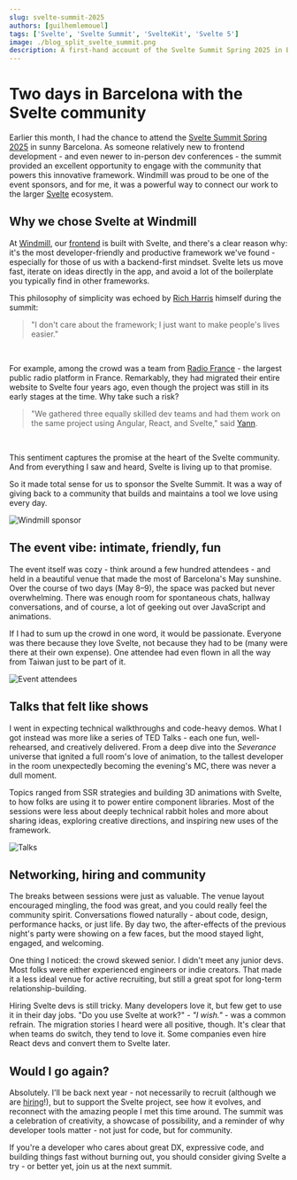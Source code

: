 ```yaml
---
slug: svelte-summit-2025
authors: [guilhemlemouel]
tags: ['Svelte', 'Svelte Summit', 'SvelteKit', 'Svelte 5']
image: ./blog_split_svelte_summit.png
description: A first-hand account of the Svelte Summit Spring 2025 in Barcelona, exploring the talks, community, and why Windmill chose Svelte for its frontend development.
---
```


# Two days in Barcelona with the Svelte community

Earlier this month, I had the chance to attend the [Svelte Summit Spring 2025](https://www.sveltesummit.com/) in sunny Barcelona. As someone relatively new to frontend development - and even newer to in-person dev conferences - the summit provided an excellent opportunity to engage with the community that powers this innovative framework. Windmill was proud to be one of the event sponsors, and for me, it was a powerful way to connect our work to the larger [Svelte](https://svelte.dev/) ecosystem.

## Why we chose Svelte at Windmill

At [Windmill](/), our [frontend](https://github.com/windmill-labs/windmill/tree/main/frontend) is built with Svelte, and there's a clear reason why: it's the most developer-friendly and productive framework we've found - especially for those of us with a backend-first mindset. Svelte lets us move fast, iterate on ideas directly in the app, and avoid a lot of the boilerplate you typically find in other frameworks.

This philosophy of simplicity was echoed by [Rich Harris](https://github.com/rich-harris) himself during the summit:

> "I don't care about the framework; I just want to make people's lives easier."

<br/>

For example, among the crowd was a team from [Radio France](https://www.radiofrance.fr/) - the largest public radio platform in France. Remarkably, they had migrated their entire website to Svelte four years ago, even though the project was still in its early stages at the time. Why take such a risk?

> "We gathered three equally skilled dev teams and had them work on the same project using Angular, React, and Svelte," said [Yann](https://github.com/umwwwelt).

<br/>

This sentiment captures the promise at the heart of the Svelte community. And from everything I saw and heard, Svelte is living up to that promise.

So it made total sense for us to sponsor the Svelte Summit. It was a way of giving back to a community that builds and maintains a tool we love using every day.

![Windmill sponsor](./windmill_sponsor.jpeg "Windmill sponsor")

## The event vibe: intimate, friendly, fun

The event itself was cozy - think around a few hundred attendees - and held in a beautiful venue that made the most of Barcelona's May sunshine. Over the course of two days (May 8–9), the space was packed but never overwhelming. There was enough room for spontaneous chats, hallway conversations, and of course, a lot of geeking out over JavaScript and animations.

If I had to sum up the crowd in one word, it would be passionate. Everyone was there because they love Svelte, not because they had to be (many were there at their own expense). One attendee had even flown in all the way from Taiwan just to be part of it.

![Event attendees](event_attendees.jpg "Event attendees")

## Talks that felt like shows

I went in expecting technical walkthroughs and code-heavy demos. What I got instead was more like a series of TED Talks - each one fun, well-rehearsed, and creatively delivered. From a deep dive into the *Severance* universe that ignited a full room's love of animation, to the tallest developer in the room unexpectedly becoming the evening's MC, there was never a dull moment.

Topics ranged from SSR strategies and building 3D animations with Svelte, to how folks are using it to power entire component libraries. Most of the sessions were less about deeply technical rabbit holes and more about sharing ideas, exploring creative directions, and inspiring new uses of the framework.

![Talks](./talks.jpg "Talks")

## Networking, hiring and community

The breaks between sessions were just as valuable. The venue layout encouraged mingling, the food was great, and you could really feel the community spirit. Conversations flowed naturally - about code, design, performance hacks, or just life. By day two, the after-effects of the previous night's party were showing on a few faces, but the mood stayed light, engaged, and welcoming.

One thing I noticed: the crowd skewed senior. I didn't meet any junior devs. Most folks were either experienced engineers or indie creators. That made it a less ideal venue for active recruiting, but still a great spot for long-term relationship-building.

Hiring Svelte devs is still tricky. Many developers love it, but few get to use it in their day jobs. "Do you use Svelte at work?" - *"I wish."* - was a common refrain. The migration stories I heard were all positive, though. It's clear that when teams do switch, they tend to love it. Some companies even hire React devs and convert them to Svelte later.

## Would I go again?

Absolutely. I'll be back next year - not necessarily to recruit (although we are [hiring](/careers)!), but to support the Svelte project, see how it evolves, and reconnect with the amazing people I met this time around. The summit was a celebration of creativity, a showcase of possibility, and a reminder of why developer tools matter - not just for code, but for community.

If you're a developer who cares about great DX, expressive code, and building things fast without burning out, you should consider giving Svelte a try - or better yet, join us at the next summit.